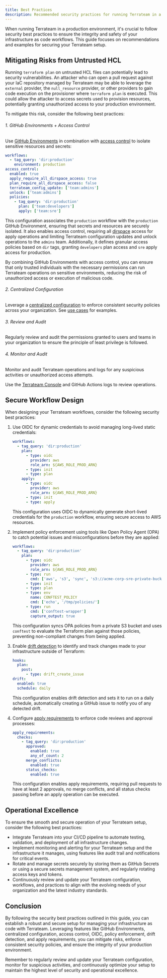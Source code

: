 ```yaml
---
title: Best Practices
description: Recommended security practices for running Terrateam in a production environment
---
```


When running Terrateam in a production environment, it's crucial to follow security best practices to ensure the integrity and safety of your infrastructure as code workflows. This guide focuses on recommendations and examples for securing your Terrateam setup.

## Mitigating Risks from Untrusted HCL
Running `terraform plan` on untrusted HCL files can potentially lead to security vulnerabilities. An attacker who can open a pull request against your IaC repository managed by Terrateam may be able to leverage the `external` provider, the `null_resource` provider, or other providers to gain code execution on the provisioner where `terraform plan` is executed. This could allow the attacker to access secrets used to provision resources, potentially granting unauthorized access to your production environment.

To mitigate this risk, consider the following best practices:
###### 1. GitHub Environments + Access Control
Use [GitHub Environments](/integrations/github-environments) in combination with [access control](/configuration-reference/access-control) to isolate sensitive resources and secrets:
   ```yaml
   workflows:
     - tag_query: 'dir:production'
       environment: production
   access_control:
     enabled: true
     apply_require_all_dirspace_access: true
     plan_require_all_dirspace_access: false
     terrateam_config_update: ['team:admins']
     unlock: ['team:admins']
     policies:
       - tag_query: 'dir:production'
         plan: ['team:developers']
         apply: ['team:sre']
   ```

   This configuration associates the `production` workflow with the `production` GitHub Environment, ensuring that secrets and resources are securely isolated. It also enables access control, requiring all [dirspace](/getting-started/concepts#dirspace) access for apply operations and limiting Terrateam configuration updates and unlock operations to the `admins` team. Additionally, it defines granular access policies based on `dir` tags, granting `developers` plan access and `sre` apply access for production.

   By combining GitHub Environments with access control, you can ensure that only trusted individuals with the necessary permissions can run Terrateam operations on sensitive environments, reducing the risk of unauthorized access or execution of malicious code.

###### 2. Centralized Configuration
Leverage a [centralized configuration](/advanced-workflows/centralized-configuration) to enforce consistent security policies across your organization.
See [use cases](/advanced-workflows/centralized-configuration/#use-cases) for examples.

###### 3. Review and Audit
Regularly review and audit the permissions granted to users and teams in your organization to ensure the principle of least privilege is followed.

###### 4. Monitor and Audit
Monitor and audit Terrateam operations and logs for any suspicious activities or unauthorized access attempts.

Use the [Terrateam Console](https://app.terrateam.io) and GitHub Actions logs to review operations.

## Secure Workflow Design
When designing your Terrateam workflows, consider the following security best practices:
1. Use OIDC for dynamic credentials to avoid managing long-lived static credentials:
   ```yaml
   workflows:
     - tag_query: 'dir:production'
       plan:
         - type: oidc
           provider: aws
           role_arn: ${AWS_ROLE_PROD_ARN}
         - type: init
         - type: plan
       apply:
         - type: oidc
           provider: aws
           role_arn: ${AWS_ROLE_PROD_ARN}
         - type: init
         - type: apply
   ```
   This configuration uses OIDC to dynamically generate short-lived credentials for the `production` workflow, ensuring secure access to AWS resources.

2. Implement policy enforcement using tools like Open Policy Agent (OPA) to catch potential issues and misconfigurations before they are applied:
   ```yaml
   workflows:
     - tag_query: 'dir:production'
       plan:
         - type: oidc
           provider: aws
           role_arn: ${AWS_ROLE_PROD_ARN}
         - type: run
           cmd: ['aws', 's3', 'sync', 's3://acme-corp-sre-private-bucket/opa/policies/', '/tmp/policies/']
         - type: init
         - type: plan
         - type: env
           name: CONFTEST_POLICY
           cmd: ['echo', '/tmp/policies/']
         - type: run
           cmd: ['conftest-wrapper']
           capture_output: true
   ```
   This configuration syncs OPA policies from a private S3 bucket and uses `conftest` to evaluate the Terraform plan against those policies, preventing non-compliant changes from being applied.

3. Enable [drift detection](/configuration-reference/drift) to identify and track changes made to your infrastructure outside of Terraform:
   ```yaml
   hooks:
     plan:
       post:
         - type: drift_create_issue
   drift:
     enabled: true
     schedule: daily
   ```
   This configuration enables drift detection and sets it to run on a daily schedule, automatically creating a GitHub issue to notify you of any detected drift.

4. Configure [apply requirements](/configuration-reference/apply-requirements) to enforce code reviews and approval processes:
   ```yaml
   apply_requirements:
     checks:
       - tag_query: 'dir:production'
         approved:
           enabled: true
           any_of_count: 2
         merge_conflicts:
           enabled: true
         status_checks:
           enabled: true
   ```
   This configuration enables apply requirements, requiring pull requests to have at least 2 approvals, no merge conflicts, and all status checks passing before an apply operation can be executed.

## Operational Excellence
To ensure the smooth and secure operation of your Terrateam setup, consider the following best practices:
- Integrate Terrateam into your CI/CD pipeline to automate testing, validation, and deployment of all infrastructure changes.
- Implement monitoring and alerting for your Terrateam setup and the infrastructure it manages, using features like audit trail and notifications for critical events.
- Rotate and manage secrets securely by storing them as GitHub Secrets or using a secure secrets management system, and regularly rotating access keys and tokens.
- Continuously review and update your Terrateam configuration, workflows, and practices to align with the evolving needs of your organization and the latest industry standards.

## Conclusion
By following the security best practices outlined in this guide, you can establish a robust and secure setup for managing your infrastructure as code with Terrateam. Leveraging features like GitHub Environments, centralized configuration, access control, OIDC, policy enforcement, drift detection, and apply requirements, you can mitigate risks, enforce consistent security policies, and ensure the integrity of your production environment.

Remember to regularly review and update your Terrateam configuration, monitor for suspicious activities, and continuously optimize your setup to maintain the highest level of security and operational excellence.
